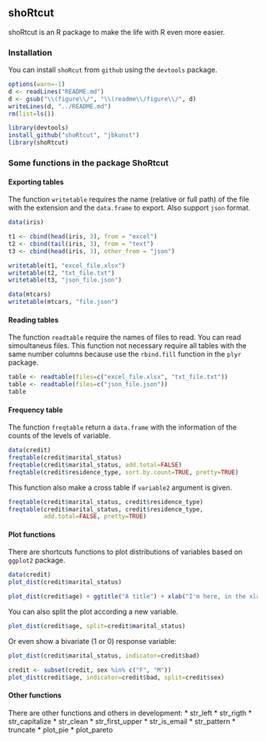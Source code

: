## shoRtcut

shoRtcut is an R package to make the life with R even more easier.

### Installation

You can install `shoRcut` from `github` using the `devtools` package.

```r
options(warn=-1)
d <- readLines("README.md")
d <- gsub("\\(figure\\/", "\\(readme\\/figure\\/", d)
writeLines(d, "../README.md")
rm(list=ls())
```



```r
library(devtools)
install_github("shoRtcut", "jbkunst")
library(shoRtcut)
```


### Some functions in the package ShoRtcut


#### Exporting tables

The function `writetable` requires the name (relative or full path) of the file with the extension and the `data.frame` to export. Also support `json` format.

```r
data(iris)

t1 <- cbind(head(iris, 3), from = "excel")
t2 <- cbind(tail(iris, 3), from = "text")
t3 <- cbind(head(iris, 3), other_from = "json")

writetable(t1, "excel_file.xlsx")
writetable(t2, "txt_file.txt")
writetable(t3, "json_file.json")
```


```r
data(mtcars)
writetable(mtcars, "file.json")
```

#### Reading tables

The function `readtable` require the names of files to read. You can read simoultaneus files. This function not necessary require all tables with the same number columns because use the `rbind.fill` function in the `plyr` package.


```r
table <- readtable(files=c("excel_file.xlsx", "txt_file.txt"))
table <- readtable(files=c("json_file.json"))
table
```


#### Frequency table

The function `freqtable` return a `data.frame` with the information of the counts of the levels of variable.

```r
data(credit)
freqtable(credit$marital_status)
freqtable(credit$marital_status, add.total=FALSE)
freqtable(credit$residence_type, sort.by.count=TRUE, pretty=TRUE)
```

This function also make a cross table if `variable2` argument is given.

```r
freqtable(credit$marital_status, credit$residence_type)
freqtable(credit$marital_status, credit$residence_type,
          add.total=FALSE, pretty=TRUE)
```


#### Plot functions

There are shortcuts functions to plot distributions of variables based on `ggplot2` package.

```r
data(credit)
plot_dist(credit$marital_status)
```

```r
plot_dist(credit$age) + ggtitle("A title") + xlab("I'm here, in the xlab")
```

You can also split the plot according a new variable.
```r
plot_dist(credit$age, split=credit$marital_status)
```

Or even show a bivariate (1 or 0) response variable:
```r
plot_dist(credit$marital_status, indicator=credit$bad)

credit <- subset(credit, sex %in% c("F", "M"))
plot_dist(credit$age, indicator=credit$bad, split=credit$sex)
```

#### Other functions
There are other functions and others in development:
* str_left
* str_rigth
* str_capitalize
* str_clean
* str_first_upper
* str_is_email
* str_pattern
* truncate
* plot_pie
* plot_pareto
